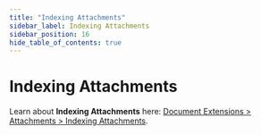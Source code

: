 ```yaml
---
title: "Indexing Attachments"
sidebar_label: Indexing Attachments
sidebar_position: 16
hide_table_of_contents: true
---
```



# Indexing Attachments
<Admonition type="info" title="Info">

Learn about __Indexing Attachments__ here: [Document Extensions &gt; Attachments &gt; Indexing Attachments](../document-extensions/attachments/indexing).

</Admonition>

